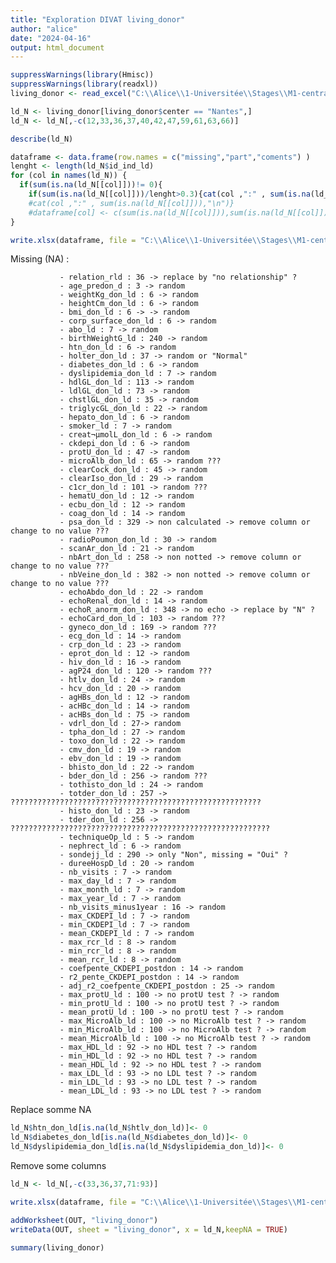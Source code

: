 ---
title: "Exploration DIVAT living_donor"
author: "alice"
date: "2024-04-16"
output: html_document
---

```{r}
suppressWarnings(library(Hmisc))
suppressWarnings(library(readxl))
living_donor <- read_excel("C:\\Alice\\1-Universitée\\Stages\\M1-centrale\\DATAS\\ALICE_DATAS\\ALL_VARIABLES_KiTGENIE2024.xlsx", sheet = "living_donor",na = "NA")

```

```{r}
ld_N <- living_donor[living_donor$center == "Nantes",]
ld_N <- ld_N[,-c(12,33,36,37,40,42,47,59,61,63,66)]
```


```{r}
describe(ld_N)
```



```{r}
dataframe <- data.frame(row.names = c("missing","part","coments") )
lenght <- length(ld_N$id_ind_ld)
for (col in names(ld_N)) {
  if(sum(is.na(ld_N[[col]]))!= 0){
    if(sum(is.na(ld_N[[col]]))/lenght>0.3){cat(col ,":" , sum(is.na(ld_N[[col]]))/lenght,"\n")}}
    #cat(col ,":" , sum(is.na(ld_N[[col]])),"\n")}
    #dataframe[col] <- c(sum(is.na(ld_N[[col]])),sum(is.na(ld_N[[col]]))/lenght,"random")}
}
```

```{r}
write.xlsx(dataframe, file = "C:\\Alice\\1-Universitée\\Stages\\M1-centrale\\DATAS\\Describe\\explore\\explore_NA.xlsx",sheetName = "living_donor", append = TRUE)
```
Missing (NA) : 

               - relation_rld : 36 -> replace by "no relationship" ?
               - age_predon_d : 3 -> random
               - weightKg_don_ld : 6 -> random
               - heightCm_don_ld : 6 -> random
               - bmi_don_ld : 6 -> -> random
               - corp_surface_don_ld : 6 -> random
               - abo_ld : 7 -> random
               - birthWeightG_ld : 240 -> random
               - htn_don_ld : 6 -> random
               - holter_don_ld : 37 -> random or "Normal"
               - diabetes_don_ld : 6 -> random
               - dyslipidemia_don_ld : 7 -> random
               - hdlGL_don_ld : 113 -> random
               - ldlGL_don_ld : 73 -> random
               - chstlGL_don_ld : 35 -> random
               - triglycGL_don_ld : 22 -> random
               - hepato_don_ld : 6 -> random
               - smoker_ld : 7 -> random
               - creat¬µmolL_don_ld : 6 -> random
               - ckdepi_don_ld : 6 -> random
               - protU_don_ld : 47 -> random
               - microAlb_don_ld : 65 -> random ???
               - clearCock_don_ld : 45 -> random
               - clearIso_don_ld : 29 -> random
               - c1cr_don_ld : 101 -> random ???
               - hematU_don_ld : 12 -> random
               - ecbu_don_ld : 12 -> random
               - coag_don_ld : 14 -> random
               - psa_don_ld : 329 -> non calculated -> remove column or change to no value ???
               - radioPoumon_don_ld : 30 -> random
               - scanAr_don_ld : 21 -> random
               - nbArt_don_ld : 258 -> non notted -> remove column or change to no value ???
               - nbVeine_don_ld : 382 -> non notted -> remove column or change to no value ???
               - echoAbdo_don_ld : 22 -> random
               - echoRenal_don_ld : 14 -> random
               - echoR_anorm_don_ld : 348 -> no echo -> replace by "N" ?
               - echoCard_don_ld : 103 -> random ???
               - gyneco_don_ld : 169 -> random ???
               - ecg_don_ld : 14 -> random
               - crp_don_ld : 23 -> random
               - eprot_don_ld : 12 -> random
               - hiv_don_ld : 16 -> random
               - agP24_don_ld : 120 -> random ???
               - htlv_don_ld : 24 -> random
               - hcv_don_ld : 20 -> random
               - agHBs_don_ld : 12 -> random
               - acHBc_don_ld : 14 -> random
               - acHBs_don_ld : 75 -> random
               - vdrl_don_ld : 27-> random
               - tpha_don_ld : 27 -> random
               - toxo_don_ld : 22 -> random
               - cmv_don_ld : 19 -> random
               - ebv_don_ld : 19 -> random
               - bhisto_don_ld : 22 -> random
               - bder_don_ld : 256 -> random ???
               - tothisto_don_ld : 24 -> random
               - totder_don_ld : 257 -> ????????????????????????????????????????????????????????
               - histo_don_ld : 23 -> random
               - tder_don_ld : 256 -> ??????????????????????????????????????????????????????????
               - techniqueOp_ld : 5 -> random
               - nephrect_ld : 6 -> random
               - sondejj_ld : 290 -> only "Non", missing = "Oui" ?             
               - dureeHospD_ld : 20 -> random
               - nb_visits : 7 -> random
               - max_day_ld : 7 -> random
               - max_month_ld : 7 -> random
               - max_year_ld : 7 -> random
               - nb_visits_minus1year : 16 -> random
               - max_CKDEPI_ld : 7 -> random
               - min_CKDEPI_ld : 7 -> random
               - mean_CKDEPI_ld : 7 -> random
               - max_rcr_ld : 8 -> random
               - min_rcr_ld : 8 -> random
               - mean_rcr_ld : 8 -> random
               - coefpente_CKDEPI_postdon : 14 -> random 
               - r2_pente_CKDEPI_postdon : 14 -> random
               - adj_r2_coefpente_CKDEPI_postdon : 25 -> random
               - max_protU_ld : 100 -> no protU test ? -> random
               - min_protU_ld : 100 -> no protU test ? -> random
               - mean_protU_ld : 100 -> no protU test ? -> random
               - max_MicroAlb_ld : 100 -> no MicroAlb test ? -> random
               - min_MicroAlb_ld : 100 -> no MicroAlb test ? -> random
               - mean_MicroAlb_ld : 100 -> no MicroAlb test ? -> random               
               - max_HDL_ld : 92 -> no HDL test ? -> random
               - min_HDL_ld : 92 -> no HDL test ? -> random
               - mean_HDL_ld : 92 -> no HDL test ? -> random
               - max_LDL_ld : 93 -> no LDL test ? -> random
               - min_LDL_ld : 93 -> no LDL test ? -> random
               - mean_LDL_ld : 93 -> no LDL test ? -> random

Replace somme NA
```{r}
ld_N$htn_don_ld[is.na(ld_N$htlv_don_ld)]<- 0
ld_N$diabetes_don_ld[is.na(ld_N$diabetes_don_ld)]<- 0
ld_N$dyslipidemia_don_ld[is.na(ld_N$dyslipidemia_don_ld)]<- 0
```

Remove some columns
```{r}
ld_N <- ld_N[,-c(33,36,37,71:93)]
```

```{r}
write.xlsx(dataframe, file = "C:\\Alice\\1-Universitée\\Stages\\M1-centrale\\DATAS\\Describe\\explore\\explore_NA.xlsx",sheetName = "living_donor2", append = TRUE)
```

```{r}
addWorksheet(OUT, "living_donor")
writeData(OUT, sheet = "living_donor", x = ld_N,keepNA = TRUE)
```



```{r}
summary(living_donor)
```

